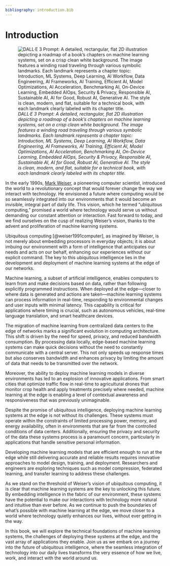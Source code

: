 ```yaml
---
bibliography: introduction.bib
---
```


# Introduction

![_DALL·E 3 Prompt: A detailed, rectangular, flat 2D illustration depicting a roadmap of a book's chapters on machine learning systems, set on a crisp clean white background. The image features a winding road traveling through various symbolic landmarks. Each landmark represents a chapter topic: Introduction, ML Systems, Deep Learning, AI Workflow, Data Engineering, AI Frameworks, AI Training, Efficient AI, Model Optimizations, AI Acceleration, Benchmarking AI, On-Device Learning, Embedded AIOps, Security & Privacy, Responsible AI, Sustainable AI, AI for Good, Robust AI, Generative AI. The style is clean, modern, and flat, suitable for a technical book, with each landmark clearly labeled with its chapter title._](images/png/cover_introduction.png)

In the early 1990s, [Mark Weiser](https://en.wikipedia.org/wiki/Mark_Weiser), a pioneering computer scientist, introduced the world to a revolutionary concept that would forever change the way we interact with technology. He envisioned a future where computing would be so seamlessly integrated into our environments that it would become an invisible, integral part of daily life. This vision, which he termed "ubiquitous computing," promised a world where technology would serve us without demanding our constant attention or interaction. Fast forward to today, and we find ourselves on the cusp of realizing Weiser's vision, thanks to the advent and proliferation of machine learning systems.

Ubiquitous computing [@weiser1991computer], as imagined by Weiser, is not merely about embedding processors in everyday objects; it is about imbuing our environment with a form of intelligence that anticipates our needs and acts on our behalf, enhancing our experiences without our explicit command. The key to this ubiquitous intelligence lies in the development and deployment of machine learning systems at the edge of our networks.

Machine learning, a subset of artificial intelligence, enables computers to learn from and make decisions based on data, rather than following explicitly programmed instructions. When deployed at the edge—closer to where data is generated and actions are taken—machine learning systems can process information in real-time, responding to environmental changes and user inputs with minimal latency. This capability is critical for applications where timing is crucial, such as autonomous vehicles, real-time language translation, and smart healthcare devices.

The migration of machine learning from centralized data centers to the edge of networks marks a significant evolution in computing architecture. This shift is driven by the need for speed, privacy, and reduced bandwidth consumption. By processing data locally, edge-based machine learning systems can make quick decisions without the need to constantly communicate with a central server. This not only speeds up response times but also conserves bandwidth and enhances privacy by limiting the amount of data that needs to be transmitted over the network.

Moreover, the ability to deploy machine learning models in diverse environments has led to an explosion of innovative applications. From smart cities that optimize traffic flow in real-time to agricultural drones that monitor crop health and apply treatments precisely where needed, machine learning at the edge is enabling a level of contextual awareness and responsiveness that was previously unimaginable.

Despite the promise of ubiquitous intelligence, deploying machine learning systems at the edge is not without its challenges. These systems must operate within the constraints of limited processing power, memory, and energy availability, often in environments that are far from the controlled conditions of data centers. Additionally, ensuring the privacy and security of the data these systems process is a paramount concern, particularly in applications that handle sensitive personal information.

Developing machine learning models that are efficient enough to run at the edge while still delivering accurate and reliable results requires innovative approaches to model design, training, and deployment. Researchers and engineers are exploring techniques such as model compression, federated learning, and transfer learning to address these challenges.

As we stand on the threshold of Weiser's vision of ubiquitous computing, it is clear that machine learning systems are the key to unlocking this future. By embedding intelligence in the fabric of our environment, these systems have the potential to make our interactions with technology more natural and intuitive than ever before. As we continue to push the boundaries of what's possible with machine learning at the edge, we move closer to a world where technology quietly enhances our lives, without ever getting in the way.

In this book, we will explore the technical foundations of machine learning systems, the challenges of deploying these systems at the edge, and the vast array of applications they enable. Join us as we embark on a journey into the future of ubiquitous intelligence, where the seamless integration of technology into our daily lives transforms the very essence of how we live, work, and interact with the world around us.

